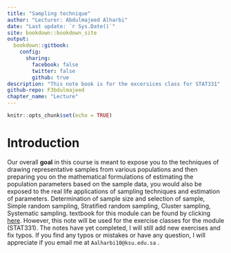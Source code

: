```yaml
---
title: "Sampling technique"
author: "Lecturer: Abdulmajeed Alharbi"
date: "Last update: `r Sys.Date()`"
site: bookdown::bookdown_site
output: 
  bookdown::gitbook:
    config:
      sharing:
        facebook: false
        twitter: false
        github: true
description: "This note book is for the excersices class for STAT331"
github-repo: F3bdulmajeed
chapter_name: "Lecture"
---
```


```r
knitr::opts_chunk$set(echo = TRUE)
```


# Introduction {-}

Our overall **goal** in this course is meant to expose you to the techniques of drawing representative samples from various populations and then preparing you on the mathematical formulations of estimating the population parameters based on the sample data, you would also be exposed to the real life applications of
sampling techniques and estimation of parameters. Determination of sample size and selection of sample, Simple random sampling, Stratified
random sampling, Cluster sampling, Systematic sampling. textbook for this module can be found by clicking [here](https://ksusa-my.sharepoint.com/:b:/g/personal/aalharbi10_ksu_edu_sa/EXiGXqS0oLNEij_721SyVh8BXcTk6m4xa69ExysLpaxBKg?e=etSYh4).
However, this note will be used for the exercise classes for the module (STAT331).  The notes have yet completed, I will still add new exercises and fix typos. If you find any typos or mistakes or have any question, I will appreciate if you email me at `Aalharbi10@ksu.edu.sa` .






